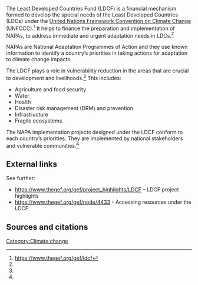 The Least Developed Countries Fund (LDCF) is a financial mechanism formed to develop the special needs of the Least Developed Countries (LDCs) under the [[United Nations Framework Convention on Climate Change]] (UNFCCC).<ref name="GEF">https://www.thegef.org/gef/ldcf</ref> It helps to finance the preparation and implementation of NAPAs, to address immediate and urgent adaptation needs in LDCs.<ref name="GEF" />

NAPAs are National Adaptation Programmes of Action and they use known information to identify a country’s priorities in taking actions for adaptation to climate change impacts.

The LDCF plays a role in vulnerability reduction in the areas that are crucial to development and livelihoods.<ref name="GEF" /> This includes:
*Agriculture and food security
*Water
*Health
*Disaster risk management (DRM) and prevention
*Infrastructure
*Fragile ecosystems.

The NAPA implementation projects designed under the LDCF conform to each country’s priorities. They are implemented by national stakeholders and vulnerable communities.<ref name="GEF" />

== External links ==
See further:

*https://www.thegef.org/gef/project_highlights/LDCF – LDCF project highlights
*https://www.thegef.org/gef/node/4433 - Accessing resources under the LDCF

== Sources and citations ==
{{reflist}}

[[Category:Climate change]]